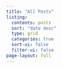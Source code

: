 ```yaml
---
title: "All Posts"
listing:
  contents: posts
  sort: "date desc"
  type: grid
  categories: true
  sort-ui: false
  filter-ui: false
page-layout: full
---
```

  

